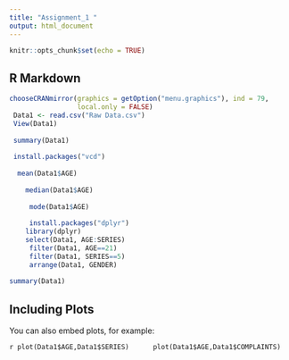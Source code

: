 ```yaml
---
title: "Assignment_1 "
output: html_document
---
```


```r
knitr::opts_chunk$set(echo = TRUE)
```

## R Markdown

```r
chooseCRANmirror(graphics = getOption("menu.graphics"), ind = 79,
                 local.only = FALSE)
 Data1 <- read.csv("Raw Data.csv")
 View(Data1)
 
 summary(Data1)
 
 install.packages("vcd")
 
  mean(Data1$AGE)
 
    median(Data1$AGE)
  
     mode(Data1$AGE)
   
     install.packages("dplyr")
    library(dplyr)
    select(Data1, AGE:SERIES)
     filter(Data1, AGE==21)
     filter(Data1, SERIES==5)
     arrange(Data1, GENDER)
     
summary(Data1)
```

## Including Plots

You can also embed plots, for example:

```r
plot(Data1$AGE,Data1$SERIES)
     plot(Data1$AGE,Data1$COMPLAINTS)
    ```